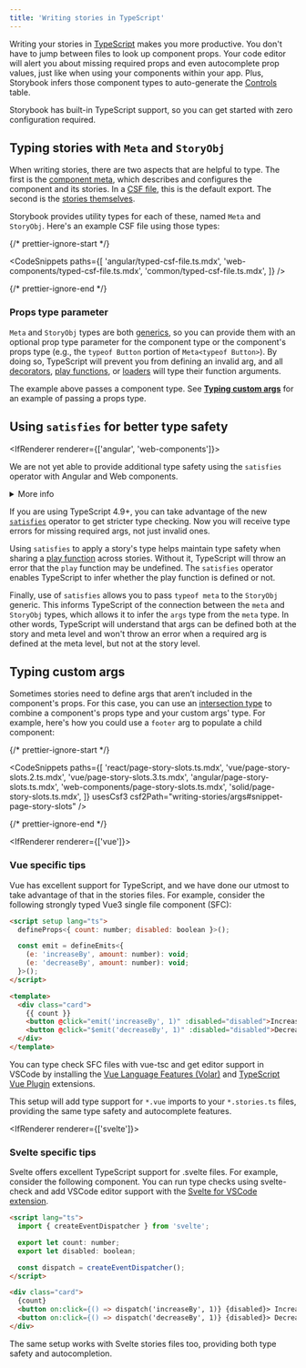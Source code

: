 ```yaml
---
title: 'Writing stories in TypeScript'
---
```


Writing your stories in [TypeScript](https://www.typescriptlang.org/) makes you more productive. You don't have to jump between files to look up component props. Your code editor will alert you about missing required props and even autocomplete prop values, just like when using your components within your app. Plus, Storybook infers those component types to auto-generate the [Controls](../api/doc-block-controls.md) table.

Storybook has built-in TypeScript support, so you can get started with zero configuration required.

## Typing stories with `Meta` and `StoryObj`

When writing stories, there are two aspects that are helpful to type. The first is the [component meta](./index.md#default-export), which describes and configures the component and its stories. In a [CSF file](../api/csf.md), this is the default export. The second is the [stories themselves](./index.md#defining-stories).

Storybook provides utility types for each of these, named `Meta` and `StoryObj`. Here's an example CSF file using those types:

{/* prettier-ignore-start */}

<CodeSnippets
  paths={[
    'angular/typed-csf-file.ts.mdx',
    'web-components/typed-csf-file.ts.mdx',
    'common/typed-csf-file.ts.mdx',
  ]}
/>

{/* prettier-ignore-end */}

### Props type parameter

`Meta` and `StoryObj` types are both [generics](https://www.typescriptlang.org/docs/handbook/2/generics.html#working-with-generic-type-variables), so you can provide them with an optional prop type parameter for the component type or the component's props type (e.g., the `typeof Button` portion of `Meta<typeof Button>`). By doing so, TypeScript will prevent you from defining an invalid arg, and all [decorators](./decorators.md), [play functions](./play-function.md), or [loaders](./loaders.md) will type their function arguments.

The example above passes a component type. See [**Typing custom args**](#typing-custom-args) for an example of passing a props type.

## Using `satisfies` for better type safety

<IfRenderer renderer={['angular', 'web-components']}>

<Callout variant="info">

We are not yet able to provide additional type safety using the `satisfies` operator with Angular and Web components.

<details>
<summary>More info</summary>

Both Angular and Web components utilize a class plus decorator approach. The decorators provide runtime metadata, but do not offer metadata at compile time.

As a result, it appears impossible to determine if a property in the class is a required property or an optional property (but non-nullable due to a default value) or a non-nullable internal state variable.

For more information, please refer to [this discussion](https://github.com/storybookjs/storybook/discussions/20988).

</details>

</Callout>

</IfRenderer>

If you are using TypeScript 4.9+, you can take advantage of the new [`satisfies`](https://www.typescriptlang.org/docs/handbook/release-notes/typescript-4-9.html) operator to get stricter type checking. Now you will receive type errors for missing required args, not just invalid ones.

Using `satisfies` to apply a story's type helps maintain type safety when sharing a [play function](./play-function.md) across stories. Without it, TypeScript will throw an error that the `play` function may be undefined. The `satisfies` operator enables TypeScript to infer whether the play function is defined or not.

Finally, use of `satisfies` allows you to pass `typeof meta` to the `StoryObj` generic. This informs TypeScript of the connection between the `meta` and `StoryObj` types, which allows it to infer the `args` type from the `meta` type. In other words, TypeScript will understand that args can be defined both at the story and meta level and won't throw an error when a required arg is defined at the meta level, but not at the story level.

## Typing custom args

Sometimes stories need to define args that aren’t included in the component's props. For this case, you can use an [intersection type](https://www.typescriptlang.org/docs/handbook/2/objects.html#intersection-types) to combine a component's props type and your custom args' type. For example, here's how you could use a `footer` arg to populate a child component:

{/* prettier-ignore-start */}

<CodeSnippets
  paths={[
    'react/page-story-slots.ts.mdx',
    'vue/page-story-slots.2.ts.mdx',
    'vue/page-story-slots.3.ts.mdx',
    'angular/page-story-slots.ts.mdx',
    'web-components/page-story-slots.ts.mdx',
    'solid/page-story-slots.ts.mdx',
  ]}
  usesCsf3
  csf2Path="writing-stories/args#snippet-page-story-slots"
/>

{/* prettier-ignore-end */}

<IfRenderer renderer={['vue']}>

### Vue specific tips

Vue has excellent support for TypeScript, and we have done our utmost to take advantage of that in the stories files. For example, consider the following strongly typed Vue3 single file component (SFC):

```html
<script setup lang="ts">
  defineProps<{ count: number; disabled: boolean }>();

  const emit = defineEmits<{
    (e: 'increaseBy', amount: number): void;
    (e: 'decreaseBy', amount: number): void;
  }>();
</script>

<template>
  <div class="card">
    {{ count }}
    <button @click="emit('increaseBy', 1)" :disabled="disabled">Increase by 1</button>
    <button @click="$emit('decreaseBy', 1)" :disabled="disabled">Decrease by 1</button>
  </div>
</template>
```

You can type check SFC files with vue-tsc and get editor support in VSCode by installing the [Vue Language Features (Volar)](https://marketplace.visualstudio.com/items?itemName=Vue.volar) and [TypeScript Vue Plugin](https://marketplace.visualstudio.com/items?itemName=Vue.vscode-typescript-vue-plugin) extensions.

This setup will add type support for `*.vue` imports to your `*.stories.ts` files, providing the same type safety and autocomplete features.

</IfRenderer>

<IfRenderer renderer={['svelte']}>

### Svelte specific tips

Svelte offers excellent TypeScript support for .svelte files. For example, consider the following component. You can run type checks using svelte-check and add VSCode editor support with the [Svelte for VSCode extension](https://marketplace.visualstudio.com/items?itemName=svelte.svelte-vscode&ssr=false#overview).

```html
<script lang="ts">
  import { createEventDispatcher } from 'svelte';

  export let count: number;
  export let disabled: boolean;

  const dispatch = createEventDispatcher();
</script>

<div class="card">
  {count}
  <button on:click={() => dispatch('increaseBy', 1)} {disabled}> Increase by 1 </button>
  <button on:click={() => dispatch('decreaseBy', 1)} {disabled}> Decrease by 1 </button>
</div>
```

The same setup works with Svelte stories files too, providing both type safety and autocompletion.

</IfRenderer>
